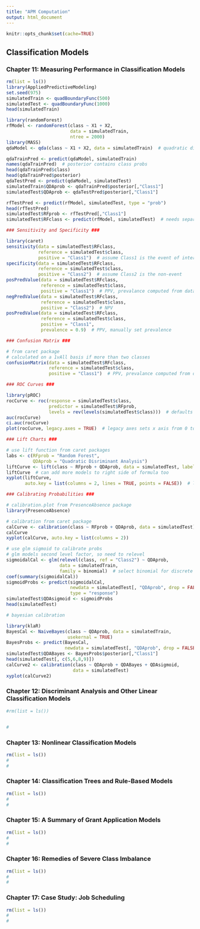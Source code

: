 ```yaml
---
title: "APM Computation"
output: html_document
---
```


```r
knitr::opts_chunk$set(cache=TRUE)
```

## Classification Models

### Chapter 11: Measuring Performance in Classification Models

```r
rm(list = ls())
library(AppliedPredictiveModeling)
set.seed(975)
simulatedTrain <- quadBoundaryFunc(500)
simulatedTest <- quadBoundaryFunc(1000)
head(simulatedTrain)

library(randomForest)
rfModel <- randomForest(class ~ X1 + X2,
                        data = simulatedTrain,
                        ntree = 2000)
library(MASS)
qdaModel <- qda(class ~ X1 + X2, data = simulatedTrain)  # quadratic discriminant model

qdaTrainPred <- predict(qdaModel, simulatedTrain)
names(qdaTrainPred)  # posterior contains class probs
head(qdaTrainPred$class)
head(qdaTrainPred$posterior)
qdaTestPred <- predict(qdaModel, simulatedTest)
simulatedTrain$QDAprob <- qdaTrainPred$posterior[,"Class1"]
simulatedTest$QDAprob <- qdaTestPred$posterior[,"Class1"]

rfTestPred <- predict(rfModel, simulatedTest, type = "prob")
head(rfTestPred)
simulatedTest$RFprob <- rfTestPred[,"Class1"]
simulatedTest$RFclass <- predict(rfModel, simulatedTest)  # needs separate predict call

### Sensitivity and Specificity ###

library(caret)
sensitivity(data = simulatedTest$RFclass,
            reference = simulatedTest$class,
            positive = "Class1")  # assume Class1 is the event of interest 
specificity(data = simulatedTest$RFclass,
            reference = simulatedTest$class,
            positive = "Class2")  # assume Class2 is the non-event 
posPredValue(data = simulatedTest$RFclass,
             reference = simulatedTest$class,
             positive = "Class1")  # PPV, prevalance computed from data
negPredValue(data = simulatedTest$RFclass,
             reference = simulatedTest$class,
             positive = "Class2")  # NPV
posPredValue(data = simulatedTest$RFclass,
             reference = simulatedTest$class,
             positive = "Class1",
             prevalence = 0.9)  # PPV, manually set prevalence

### Confusion Matrix ###

# from caret package
# calculated on a 1vAll basis if more than two classes
confusionMatrix(data = simulatedTest$RFclass,
                reference = simulatedTest$class,
                positive = "Class1")  # PPV, prevalance computed from data) 

### ROC Curves ###

library(pROC)
rocCurve <- roc(response = simulatedTest$class,
                predictor = simulatedTest$RFprob,
                levels = rev(levels(simulatedTest$class)))  # defaults assumes second class is event, need to reverse
auc(rocCurve)
ci.auc(rocCurve)
plot(rocCurve, legacy.axes = TRUE)  # legacy axes sets x axis from 0 to 1

### Lift Charts ###

# use lift function from caret packages
labs <- c(RFprob = "Random Forest",
          QDAprob = "Quadratic Disriminant Analysis")
liftCurve <- lift(class ~ RFprob + QDAprob, data = simulatedTest, labels = labs)
liftCurve  # can add more models to right side of formula too
xyplot(liftCurve, 
       auto.key = list(columns = 2, lines = TRUE, points = FALSE))  # lattice plot

### Calibrating Probabilities ###

# calibration.plot from PresenceAbsence package
library(PresenceAbsence)

# calibration from caret package
calCurve <- calibration(class ~ RFprob + QDAprob, data = simulatedTest)  # syntax similar to lift
calCurve
xyplot(calCurve, auto.key = list(columns = 2))

# use glm sigmoid to calibrate probs
# glm models second level factor, so need to relevel
sigmoidalCal <- glm(relevel(class, ref = "Class2") ~ QDAprob, 
                    data = simulatedTrain,
                    family = binomial)  # select binomial for discrete outcomes
coef(summary(sigmoidalCal))
sigmoidProbs <- predict(sigmoidalCal,
                        newdata = simulatedTest[, "QDAprob", drop = FALSE],
                        type = "response")
simulatedTest$QDAsigmoid <- sigmoidProbs
head(simulatedTest)

# bayesian calibration

library(klaR)
BayesCal <- NaiveBayes(class ~ QDAprob, data = simulatedTrain,
                       usekernal = TRUE)
BayesProbs <- predict(BayesCal,
                      newdata = simulatedTest[, "QDAprob", drop = FALSE])
simulatedTest$QDABayes <- BayesProbs$posterior[,"Class1"]
head(simulatedTest[, c(5,6,8,9)])
calCurve2 <- calibration(class ~ QDAprob + QDABayes + QDAsigmoid, 
                         data = simulatedTest)
xyplot(calCurve2)
```


### Chapter 12: Discriminant Analysis and Other Linear Classification Models

```r
#rm(list = ls())


#
```

### Chapter 13: Nonlinear Classification Models

```r
rm(list = ls())
#
#
```

### Chapter 14: Classification Trees and Rule-Based Models

```r
rm(list = ls())
#
#
```

### Chapter 15: A Summary of Grant Application Models

```r
rm(list = ls())
#
#
```

### Chapter 16: Remedies of Severe Class Imbalance

```r
rm(list = ls())
#
#
```

### Chapter 17: Case Study: Job Scheduling

```r
rm(list = ls())
#
#
```

